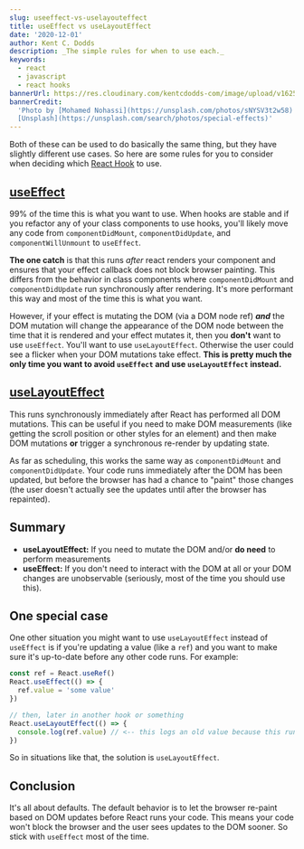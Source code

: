 ```yaml
---
slug: useeffect-vs-uselayouteffect
title: useEffect vs useLayoutEffect
date: '2020-12-01'
author: Kent C. Dodds
description: _The simple rules for when to use each._
keywords:
  - react
  - javascript
  - react hooks
bannerUrl: https://res.cloudinary.com/kentcdodds-com/image/upload/v1625033487/kentcdodds.com/content/blog/useeffect-vs-uselayouteffect/banner.jpg
bannerCredit:
  'Photo by [Mohamed Nohassi](https://unsplash.com/photos/sNYSV3t2w58) on
  [Unsplash](https://unsplash.com/search/photos/special-effects)'
---
```


Both of these can be used to do basically the same thing, but they have slightly
different use cases. So here are some rules for you to consider when deciding
which [React Hook](https://reactjs.org/hooks) to use.

## [useEffect](https://reactjs.org/docs/hooks-reference.html#useeffect)

99% of the time this is what you want to use. When hooks are stable and if you
refactor any of your class components to use hooks, you'll likely move any code
from `componentDidMount`, `componentDidUpdate`, and `componentWillUnmount` to
`useEffect`.

**The one catch** is that this runs _after_ react renders your component and
ensures that your effect callback does not block browser painting. This differs
from the behavior in class components where `componentDidMount` and
`componentDidUpdate` run synchronously after rendering. It's more performant
this way and most of the time this is what you want.

However, if your effect is mutating the DOM (via a DOM node ref) **_and_** the
DOM mutation will change the appearance of the DOM node between the time that it
is rendered and your effect mutates it, then you **don't** want to use
`useEffect`. You'll want to use `useLayoutEffect`. Otherwise the user could see
a flicker when your DOM mutations take effect. **This is pretty much the only
time you want to avoid `useEffect` and use `useLayoutEffect` instead.**

## [useLayoutEffect](https://reactjs.org/docs/hooks-reference.html#uselayouteffect)

This runs synchronously immediately after React has performed all DOM mutations.
This can be useful if you need to make DOM measurements (like getting the scroll
position or other styles for an element) and then make DOM mutations **or**
trigger a synchronous re-render by updating state.

As far as scheduling, this works the same way as `componentDidMount` and
`componentDidUpdate`. Your code runs immediately after the DOM has been updated,
but before the browser has had a chance to "paint" those changes (the user
doesn't actually see the updates until after the browser has repainted).

## Summary

- **useLayoutEffect:** If you need to mutate the DOM and/or **do need** to
  perform measurements
- **useEffect:** If you don't need to interact with the DOM at all or your DOM
  changes are unobservable (seriously, most of the time you should use this).

## One special case

One other situation you might want to use `useLayoutEffect` instead of
`useEffect` is if you're updating a value (like a `ref`) and you want to make
sure it's up-to-date before any other code runs. For example:

```javascript
const ref = React.useRef()
React.useEffect(() => {
  ref.value = 'some value'
})

// then, later in another hook or something
React.useLayoutEffect(() => {
  console.log(ref.value) // <-- this logs an old value because this runs first!
})
```

So in situations like that, the solution is `useLayoutEffect`.

## Conclusion

It's all about defaults. The default behavior is to let the browser re-paint
based on DOM updates before React runs your code. This means your code won't
block the browser and the user sees updates to the DOM sooner. So stick with
`useEffect` most of the time.
